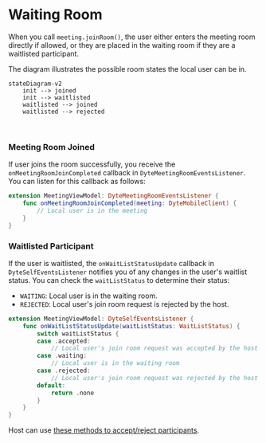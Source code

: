 # Waiting Room

When you call `meeting.joinRoom()`, the user either enters the meeting room directly if allowed, or they are placed in the waiting room
if they are a waitlisted participant.

The diagram illustrates the possible room states the local user can be in.

```mermaid
stateDiagram-v2
    init --> joined
    init --> waitlisted
    waitlisted --> joined
    waitlisted --> rejected
```

<br />

### Meeting Room Joined

If user joins the room successfully, you receive the `onMeetingRoomJoinCompleted` callback in `DyteMeetingRoomEventsListener`.
You can listen for this callback as follows:

```swift
extension MeetingViewModel: DyteMeetingRoomEventsListener {
    func onMeetingRoomJoinCompleted(meeting: DyteMobileClient) {
        // Local user is in the meeting
    }
}
```

### Waitlisted Participant

If the user is waitlisted, the `onWaitListStatusUpdate` callback in `DyteSelfEventsListener` notifies you of any changes in the
user's waitlist status. You can check the `waitListStatus` to determine their status:

- `WAITING`: Local user is in the waiting room.
- `REJECTED`: Local user's join room request is rejected by the host.

```swift
extension MeetingViewModel: DyteSelfEventsListener {
    func onWaitListStatusUpdate(waitListStatus: WaitListStatus) {
        switch waitListStatus {
        case .accepted:
            // Local user's join room request was accepted by the host
        case .waiting:
            // Local user is in the waiting room
        case .rejected:
            // Local user's join room request was rejected by the host
        default:
            return .none
        }
    }
}
```

Host can use [these methods to accept/reject participants](/ios-core/participants/participant-object#waiting-room).
